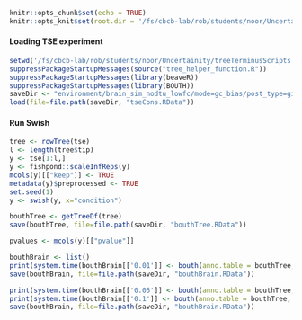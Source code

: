 ```r
knitr::opts_chunk$set(echo = TRUE)
knitr::opts_knit$set(root.dir = '/fs/cbcb-lab/rob/students/noor/Uncertainity/treeTerminusScripts')
```

#### Loading TSE experiment
```r
setwd('/fs/cbcb-lab/rob/students/noor/Uncertainity/treeTerminusScripts')
suppressPackageStartupMessages(source("tree_helper_function.R"))
suppressPackageStartupMessages(library(beaveR))
suppressPackageStartupMessages(library(BOUTH))
saveDir <- "environment/brain_sim_nodtu_lowfc/mode=gc_bias/post_type=gibbs_nrep=100_tf=100/comp_trees/DE"
load(file=file.path(saveDir, "tseCons.RData"))
```

#### Run Swish
```r
tree <- rowTree(tse)
l <- length(tree$tip)
y <- tse[1:l,]
y <- fishpond::scaleInfReps(y)
mcols(y)[["keep"]] <- TRUE
metadata(y)$preprocessed <- TRUE
set.seed(1)
y <- swish(y, x="condition")

bouthTree <- getTreeDf(tree)
save(bouthTree, file=file.path(saveDir, "bouthTree.RData"))

pvalues <- mcols(y)[["pvalue"]]

bouthBrain <- list()
print(system.time(bouthBrain[['0.01']] <- bouth(anno.table = bouthTree, pvalue.leaves = pvalues, na.symbol = "unknown", far = 0.01, is.weighted = TRUE)))
save(bouthBrain, file=file.path(saveDir, "bouthBrain.RData"))

print(system.time(bouthBrain[['0.05']] <- bouth(anno.table = bouthTree, pvalue.leaves = pvalues, na.symbol = "unknown", far = 0.05, is.weighted = TRUE)))
print(system.time(bouthBrain[['0.1']] <- bouth(anno.table = bouthTree, pvalue.leaves = pvalues, na.symbol = "unknown", far = 0.1, is.weighted = TRUE)))
save(bouthBrain, file=file.path(saveDir, "bouthBrain.RData"))
```